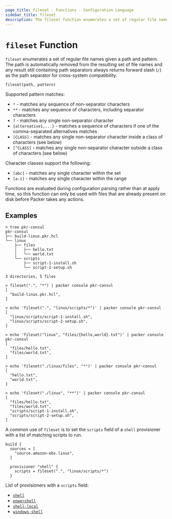 ```yaml
---
page_title: fileset - Functions - Configuration Language
sidebar_title: fileset
description: The fileset function enumerates a set of regular file names given a pattern.
---
```


# `fileset` Function

`fileset` enumerates a set of regular file names given a path and pattern.
The path is automatically removed from the resulting set of file names and any
result still containing path separators always returns forward slash (`/`) as
the path separator for cross-system compatibility.

```hcl
fileset(path, pattern)
```

Supported pattern matches:

- `*` - matches any sequence of non-separator characters
- `**` - matches any sequence of characters, including separator characters
- `?` - matches any single non-separator character
- `{alternative1,...}` - matches a sequence of characters if one of the comma-separated alternatives matches
- `[CLASS]` - matches any single non-separator character inside a class of characters (see below)
- `[^CLASS]` - matches any single non-separator character outside a class of characters (see below)

Character classes support the following:

- `[abc]` - matches any single character within the set
- `[a-z]` - matches any single character within the range

Functions are evaluated during configuration parsing rather than at apply time,
so this function can only be used with files that are already present on disk
before Packer takes any actions.

## Examples

```shell-session
> tree pkr-consul
pkr-consul
├── build-linux.pkr.hcl
└── linux
    ├── files
    │   ├── hello.txt
    │   └── world.txt
    └── scripts
        ├── script-1-install.sh
        └── script-2-setup.sh

3 directories, 5 files

> fileset(".", "*") | packer console pkr-consul
[
  "build-linux.pkr.hcl",
]

> echo 'fileset(".", "linux/scripts/*")' | packer console pkr-consul
[
  "linux/scripts/script-1-install.sh",
  "linux/scripts/script-2-setup.sh",
]

> echo 'fileset("linux", "files/{hello,world}.txt")' | packer console pkr-consul
[
  "files/hello.txt",
  "files/world.txt",
]

> echo 'fileset("./linux/files", "*")' | packer console pkr-consul
[
  "hello.txt",
  "world.txt",
]

> echo 'fileset("./linux", "**")' | packer console pkr-consul
[
  "files/hello.txt",
  "files/world.txt",
  "scripts/script-1-install.sh",
  "scripts/script-2-setup.sh",
]
```

A common use of `fileset` is to set the `scripts` field of a `shell`
provisioner with a list of matching scripts to run.

```hcl
build {
  sources = [
    "source.amazon-ebs.linux",
  ]

  provisioner "shell" {
    scripts = fileset(".", "linux/scripts/*")
  }
```

List of provisioners with a `scripts` field:

- [`shell`](/docs/provisioners/shell)
- [`powershell`](/docs/provisioners/powershell)
- [`shell-local`](/docs/provisioners/shell-local)
- [`windows-shell`](/docs/provisioners/windows-shell)

